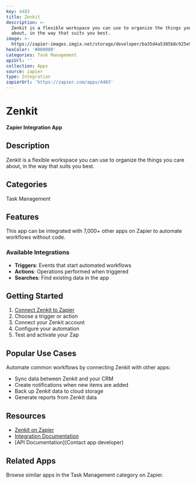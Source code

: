 ```yaml
---
key: 4483
title: Zenkit
description: >-
  Zenkit is a flexible workspace you can use to organize the things you care
  about, in the way that suits you best.
image: >-
  https://zapier-images.imgix.net/storage/developer/ba35d4a5385b8c925e9092a8c9fc5291.png?auto=format%2Ccompress&ixlib=python-3.0.0&q=50
hexColor: '#000000'
categories: Task Management
apiUrl: ''
collection: Apps
source: zapier
type: Integration
zapierUrl: 'https://zapier.com/apps/4483'
---
```

# Zenkit

**Zapier Integration App**

## Description

Zenkit is a flexible workspace you can use to organize the things you care about, in the way that suits you best.

## Categories

Task Management

## Features

This app can be integrated with 7,000+ other apps on Zapier to automate workflows without code.

### Available Integrations

- **Triggers**: Events that start automated workflows
- **Actions**: Operations performed when triggered
- **Searches**: Find existing data in the app

## Getting Started

1. [Connect Zenkit to Zapier](https://zapier.com/apps/4483)
2. Choose a trigger or action
3. Connect your Zenkit account
4. Configure your automation
5. Test and activate your Zap

## Popular Use Cases

Automate common workflows by connecting Zenkit with other apps:

- Sync data between Zenkit and your CRM
- Create notifications when new items are added
- Back up Zenkit data to cloud storage
- Generate reports from Zenkit data

## Resources

- [Zenkit on Zapier](https://zapier.com/apps/4483)
- [Integration Documentation](https://zapier.com/apps/4483/integrations)
- [API Documentation](Contact app developer)

## Related Apps

Browse similar apps in the Task Management category on Zapier.
